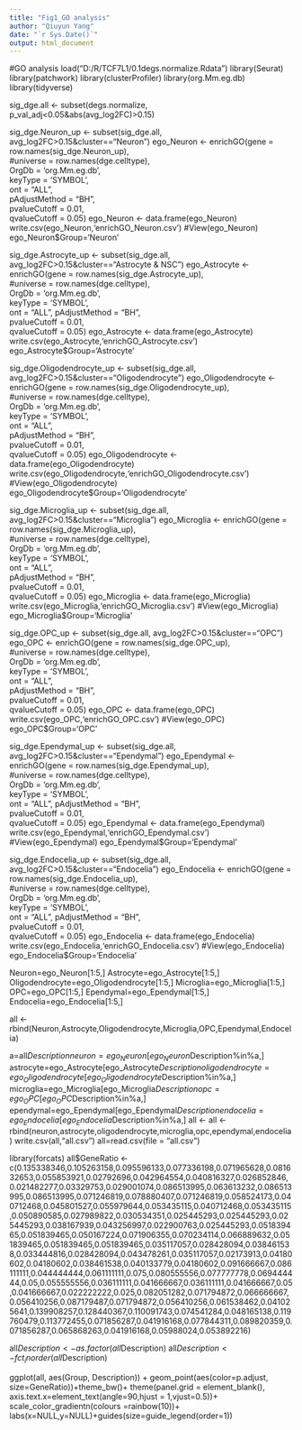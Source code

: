 ---
title: "Fig1_GO analysis"
author: "Qiuyun Yang"
date: "`r Sys.Date()`"
output: html_document
---
#GO analysis
load("D:/R/TCF7L1/0.1degs.normalize.Rdata")
library(Seurat)
library(patchwork)
library(clusterProfiler)
library(org.Mm.eg.db)
library(tidyverse)

sig_dge.all <- subset(degs.normalize, p_val_adj<0.05&abs(avg_log2FC)>0.15) 

sig_dge.Neuron_up <- subset(sig_dge.all, avg_log2FC>0.15&cluster=="Neuron") 
ego_Neuron <- enrichGO(gene          = row.names(sig_dge.Neuron_up),                     
                       #universe     = row.names(dge.celltype),                     
                       OrgDb         = 'org.Mm.eg.db',                     
                       keyType       = 'SYMBOL',                     
                       ont           = "ALL",  
                       pAdjustMethod = "BH",                     
                       pvalueCutoff  = 0.01,                     
                       qvalueCutoff  = 0.05) 
ego_Neuron <- data.frame(ego_Neuron) 
write.csv(ego_Neuron,'enrichGO_Neuron.csv') 
#View(ego_Neuron) 
ego_Neuron$Group='Neuron'

sig_dge.Astrocyte_up <- subset(sig_dge.all, avg_log2FC>0.15&cluster=="Astrocyte & NSC") 
ego_Astrocyte <- enrichGO(gene          = row.names(sig_dge.Astrocyte_up),                     
                          #universe     = row.names(dge.celltype),                     
                          OrgDb         = 'org.Mm.eg.db',                     
                          keyType       = 'SYMBOL',                     
                          ont           = "ALL", 
                          pAdjustMethod = "BH",                     
                          pvalueCutoff  = 0.01,                     
                          qvalueCutoff  = 0.05) 
ego_Astrocyte <- data.frame(ego_Astrocyte) 
write.csv(ego_Astrocyte,'enrichGO_Astrocyte.csv') 
ego_Astrocyte$Group='Astrocyte'

sig_dge.Oligodendrocyte_up <- subset(sig_dge.all, avg_log2FC>0.15&cluster=="Oligodendrocyte")
ego_Oligodendrocyte <- enrichGO(gene          = row.names(sig_dge.Oligodendrocyte_up),                     
                                #universe     = row.names(dge.celltype),                     
                                OrgDb         = 'org.Mm.eg.db',                     
                                keyType       = 'SYMBOL',                     
                                ont           = "ALL",  
                                pAdjustMethod = "BH",                     
                                pvalueCutoff  = 0.01,                     
                                qvalueCutoff  = 0.05) 
ego_Oligodendrocyte <- data.frame(ego_Oligodendrocyte) 
write.csv(ego_Oligodendrocyte,'enrichGO_Oligodendrocyte.csv') 
#View(ego_Oligodendrocyte) 
ego_Oligodendrocyte$Group='Oligodendrocyte'

sig_dge.Microglia_up <- subset(sig_dge.all, avg_log2FC>0.15&cluster=="Microglia") 
ego_Microglia <- enrichGO(gene          = row.names(sig_dge.Microglia_up),                     
                          #universe     = row.names(dge.celltype),                     
                          OrgDb         = 'org.Mm.eg.db',                     
                          keyType       = 'SYMBOL',                     
                          ont           = "ALL",  
                          pAdjustMethod = "BH",                     
                          pvalueCutoff  = 0.01,                     
                          qvalueCutoff  = 0.05) 
ego_Microglia <- data.frame(ego_Microglia) 
write.csv(ego_Microglia,'enrichGO_Microglia.csv') 
#View(ego_Microglia) 
ego_Microglia$Group='Microglia'

sig_dge.OPC_up <- subset(sig_dge.all, avg_log2FC>0.15&cluster=="OPC") 
ego_OPC <- enrichGO(gene          = row.names(sig_dge.OPC_up),                     
                    #universe     = row.names(dge.celltype),                     
                    OrgDb         = 'org.Mm.eg.db',                     
                    keyType       = 'SYMBOL',                     
                    ont           = "ALL",  
                    pAdjustMethod = "BH",                     
                    pvalueCutoff  = 0.01,                     
                    qvalueCutoff  = 0.05) 
ego_OPC <- data.frame(ego_OPC) 
write.csv(ego_OPC,'enrichGO_OPC.csv') 
#View(ego_OPC) 
ego_OPC$Group='OPC'

sig_dge.Ependymal_up <- subset(sig_dge.all, avg_log2FC>0.15&cluster=="Ependymal") 
ego_Ependymal <- enrichGO(gene          = row.names(sig_dge.Ependymal_up),                     
                          #universe     = row.names(dge.celltype),                     
                          OrgDb         = 'org.Mm.eg.db',                     
                          keyType       = 'SYMBOL',                     
                          ont           = "ALL", 
                          pAdjustMethod = "BH",                     
                          pvalueCutoff  = 0.01,                     
                          qvalueCutoff  = 0.05) 
ego_Ependymal <- data.frame(ego_Ependymal) 
write.csv(ego_Ependymal,'enrichGO_Ependymal.csv') 
#View(ego_Ependymal) 
ego_Ependymal$Group='Ependymal'

sig_dge.Endocelia_up <- subset(sig_dge.all, avg_log2FC>0.15&cluster=="Endocelia") 
ego_Endocelia <- enrichGO(gene          = row.names(sig_dge.Endocelia_up),                     
                          #universe     = row.names(dge.celltype),                     
                          OrgDb         = 'org.Mm.eg.db',                     
                          keyType       = 'SYMBOL',                     
                          ont           = "ALL",
                          pAdjustMethod = "BH",                     
                          pvalueCutoff  = 0.01,                     
                          qvalueCutoff  = 0.05) 
ego_Endocelia <- data.frame(ego_Endocelia) 
write.csv(ego_Endocelia,'enrichGO_Endocelia.csv') 
#View(ego_Endocelia) 
ego_Endocelia$Group='Endocelia'

Neuron=ego_Neuron[1:5,]
Astrocyte=ego_Astrocyte[1:5,]
Oligodendrocyte=ego_Oligodendrocyte[1:5,]
Microglia=ego_Microglia[1:5,]
OPC=ego_OPC[1:5,]
Ependymal=ego_Ependymal[1:5,]
Endocelia=ego_Endocelia[1:5,]

all <- rbind(Neuron,Astrocyte,Oligodendrocyte,Microglia,OPC,Ependymal,Endocelia)

a=all$Description 
neuron=ego_Neuron[ego_Neuron$Description%in%a,] 
astrocyte=ego_Astrocyte[ego_Astrocyte$Description%in%a,] 
oligodendrocyte=ego_Oligodendrocyte[ego_Oligodendrocyte$Description%in%a,] 
microglia=ego_Microglia[ego_Microglia$Description%in%a,] 
opc=ego_OPC[ego_OPC$Description%in%a,] 
ependymal=ego_Ependymal[ego_Ependymal$Description%in%a,] 
endocelia=ego_Endocelia[ego_Endocelia$Description%in%a,] 
all <- all <- rbind(neuron,astrocyte,oligodendrocyte,microglia,opc,ependymal,endocelia)
write.csv(all,"all.csv")
all=read.csv(file = "all.csv")

library(forcats) 
all$GeneRatio <- c(0.135338346,0.105263158,0.095596133,0.077336198,0.071965628,0.081632653,0.055853921,0.02792696,0.042964554,0.040816327,0.026852846,0.021482277,0.03329753,0.029001074,0.086513995,0.063613232,0.086513995,0.086513995,0.071246819,0.078880407,0.071246819,0.058524173,0.040712468,0.045801527,0.055979644,0.053435115,0.040712468,0.053435115,0.050890585,0.027989822,0.030534351,0.025445293,0.025445293,0.025445293,0.038167939,0.043256997,0.022900763,0.025445293,0.051839465,0.051839465,0.050167224,0.071906355,0.070234114,0.066889632,0.051839465,0.051839465,0.051839465,0.035117057,0.028428094,0.038461538,0.033444816,0.028428094,0.043478261,0.035117057,0.02173913,0.04180602,0.04180602,0.038461538,0.040133779,0.04180602,0.091666667,0.086111111,0.044444444,0.061111111,0.075,0.080555556,0.077777778,0.069444444,0.05,0.055555556,0.036111111,0.041666667,0.036111111,0.041666667,0.05,0.041666667,0.022222222,0.025,0.082051282,0.071794872,0.066666667,0.056410256,0.087179487,0.071794872,0.056410256,0.061538462,0.041025641,0.139908257,0.128440367,0.110091743,0.074541284,0.048165138,0.119760479,0.113772455,0.071856287,0.041916168,0.077844311,0.089820359,0.071856287,0.065868263,0.041916168,0.05988024,0.053892216)

all$Description <- as.factor(all$Description) 
all$Description <- fct_inorder(all$Description)

ggplot(all, aes(Group, Description)) +
  geom_point(aes(color=p.adjust, size=GeneRatio))+theme_bw()+
  theme(panel.grid = element_blank(),
        axis.text.x=element_text(angle=90,hjust = 1,vjust=0.5))+
  scale_color_gradientn(colours =rainbow(10))+
  labs(x=NULL,y=NULL)+guides(size=guide_legend(order=1))
